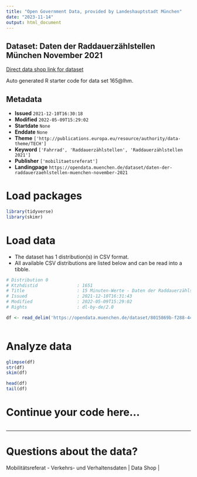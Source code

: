 ```yaml
---
title: "Open Government Data, provided by Landeshauptstadt München"
date: "2023-11-14"
output: html_document
---
```


## Dataset: Daten der Raddauerzählstellen München November 2021

[Direct data shop link for dataset](https://opendata.muenchen.de/dataset/daten-der-raddauerzaehlstellen-muenchen-november-2021)

Auto generated R starter code for data set 165@lhm.

## Metadata

- **Issued** `2021-12-10T16:30:18`
- **Modified** `2022-05-09T15:29:02`
- **Startdate** `None`
- **Enddate** `None`
- **Theme** `['http://publications.europa.eu/resource/authority/data-theme/TECH']`
- **Keyword** `['Fahrrad', 'Raddauerzählstellen', 'Raddauerzählstellen 2021']`
- **Publisher** `['mobilitaetsreferat']`
- **Landingpage** `https://opendata.muenchen.de/dataset/daten-der-raddauerzaehlstellen-muenchen-november-2021`


# Load packages

```r

library(tidyverse)
library(skimr)

```

# Load data

-   The dataset has 1 distribution(s) in CSV format.
-   All available CSV distributions are listed below and can be read into a tibble.

```r

# Distribution 0
# Ktzhdistid               : 1651
# Title                    : 15 Minuten-Werte - Daten der Raddauerzählstellen München November 2021
# Issued                   : 2021-12-10T16:31:43
# Modified                 : 2022-05-09T15:29:02
# Rights                   : dl-by-de/2.0

df <- read_delim('https://opendata.muenchen.de/dataset/8015869b-f288-445d-a12f-1fb1e9fd3005/resource/61fced4f-dd74-46f3-9d0d-bd48fd82e341/download/rad_2021_11_15min.csv')



```

# Analyze data

```r

glimpse(df)
str(df)
skim(df)

head(df)
tail(df)

```

# Continue your code here...

```r

```

------------------------------------------------------------------------

# Questions about the data?

Mobilitätsreferat - Verkehrs- und Verhaltensdaten | Data Shop | 
